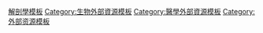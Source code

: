 {{template category |type=external link}}

[[Category:解剖學模板|]]
[[Category:生物外部資源模板|Category:生物外部資源模板]]
[[Category:醫學外部資源模板|Category:醫學外部資源模板]]
[[Category:外部资源模板|Category:外部资源模板]]